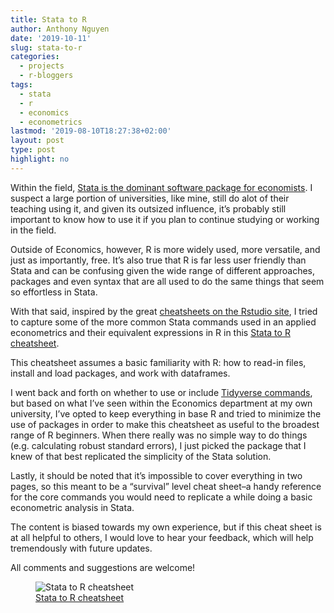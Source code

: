 ```yaml
---
title: Stata to R
author: Anthony Nguyen
date: '2019-10-11'
slug: stata-to-r
categories:
  - projects
  - r-bloggers
tags:
  - stata
  - r
  - economics
  - econometrics
lastmod: '2019-08-10T18:27:38+02:00'
layout: post
type: post
highlight: no
---
```


Within the field, [Stata is the dominant software package for economists](https://mentalbreaks.rbind.io/posts/economics-journals-and-software/). I suspect a large portion of universities, like mine, still do alot of their teaching using it, and given its outsized influence, it's probably still important to know how to use it if you plan to continue studying or working in the field. 

Outside of Economics, however, R is more widely used, more versatile, and just as importantly, free. It's also true that R is far less user friendly than Stata and can be confusing given the wide range of different approaches, packages and even syntax that are all used to do the same things that seem so effortless in Stata.

With that said, inspired by the great [cheatsheets on the Rstudio site](https://rstudio.com/resources/cheatsheets/), I tried to capture some of the more common Stata commands used in an applied econometrics and their equivalent expressions in R in this [Stata to R cheatsheet](https://github.com/anguyen1210/stata2r/blob/master/stata2r_1.0.0.pdf).     
  
This cheatsheet assumes a basic familiarity with R: how to read-in files, install and load packages, and work with dataframes. 
  
I went back and forth on whether to use or include [Tidyverse commands](http://varianceexplained.org/r/teach-tidyverse/), but based on what I've seen within the Economics department at my own university, I've opted to keep everything in base R and tried to minimize the use of packages in order to make this cheatsheet as useful to the broadest range of R beginners. When there really was no simple way to do things (e.g. calculating robust standard errors), I just picked the package that I knew of that best replicated the simplicity of the Stata solution.
      
Lastly, it should be noted that it's impossible to cover everything in two pages, so this meant to be a "survival" level cheat sheet--a handy reference for the core commands you would need to replicate a while doing a basic econometric analysis in Stata. 
      
The content is biased towards my own experience, but if this cheat sheet is at all helpful to others, I would love to hear your feedback, which will help tremendously with future updates.   

All comments and suggestions are welcome!

![[Stata to R cheatsheet](https://github.com/anguyen1210/stata2r/blob/master/stata2r_1.0.0.pdf)](/posts/2019-07-29-stata-to-r_files/s2r_thumb.png)

   
